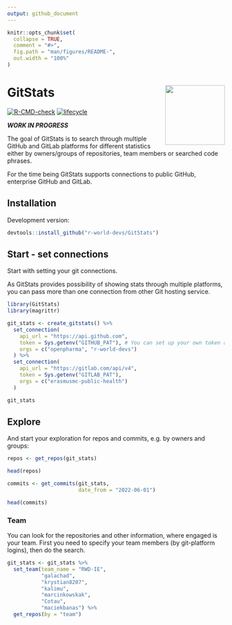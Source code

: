 ```yaml
---
output: github_document
---
```


<!-- README.md is generated from README.Rmd. Please edit that file -->

```r
knitr::opts_chunk$set(
  collapse = TRUE,
  comment = "#>",
  fig.path = "man/figures/README-",
  out.width = "100%"
)
```

# GitStats <img src="man/figures/logo.png" align="right" height="138" />

<!-- badges: start -->
[![R-CMD-check](https://github.com/r-world-devs/GitStats/workflows/R-CMD-check/badge.svg)](https://github.com/r-world-devs/GitStats/actions)
[![lifecycle](https://img.shields.io/badge/lifecycle-experimental-orange.svg)](https://lifecycle.r-lib.org/articles/stages.html#experimental)
<!-- badges: end -->

***WORK IN PROGRESS***

The goal of GitStats is to search through multiple GitHub and GitLab platforms for different statistics either by owners/groups of repositories, team members or searched code phrases.

For the time being GitStats supports connections to public GitHub, enterprise GitHub and GitLab.

## Installation

Development version:

```r
devtools::install_github("r-world-devs/GitStats")
```

## Start - set connections

Start with setting your git connections.

As GitStats provides possibility of showing stats through multiple platforms, you can pass more than one connection from other Git hosting service.

```r

library(GitStats)
library(magrittr)

git_stats <- create_gitstats() %>%
  set_connection(
    api_url = "https://api.github.com",
    token = Sys.getenv("GITHUB_PAT"), # You can set up your own token as an environment variable in .Renviron file (based in home directory)
    orgs = c("openpharma", "r-world-devs")
  ) %>%
  set_connection(
    api_url = "https://gitlab.com/api/v4",
    token = Sys.getenv("GITLAB_PAT"),
    orgs = c("erasmusmc-public-health")
  )

git_stats

```

## Explore

And start your exploration for repos and commits, e.g. by owners and groups:

```r
repos <- get_repos(git_stats)

head(repos)

```

```r
commits <- get_commits(git_stats,
                       date_from = "2022-06-01")

head(commits)

```

### Team

You can look for the repositories and other information, where engaged is your team.
First you need to specify your team members (by git-platform logins), then do the search.

```r
git_stats <- git_stats %>%
  set_team(team_name = "RWD-IE",
           "galachad",
           "krystian8207",
           "kalimu",
           "marcinkowskak",
           "Cotau",
           "maciekbanas") %>%
  get_repos(by = "team")

```

